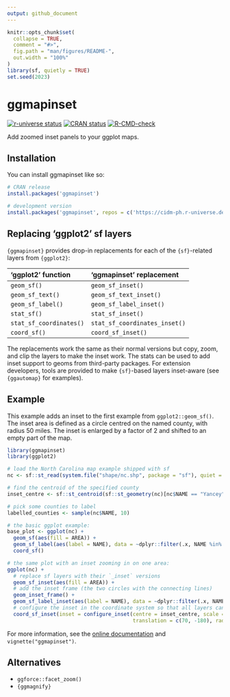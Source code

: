 ```yaml
---
output: github_document
---
```


<!-- README.md is generated from README.Rmd. Please edit that file -->

```r
knitr::opts_chunk$set(
  collapse = TRUE,
  comment = "#>",
  fig.path = "man/figures/README-",
  out.width = "100%"
)
library(sf, quietly = TRUE)
set.seed(2023)
```

# ggmapinset

<!-- badges: start -->
[![r-universe status](https://cidm-ph.r-universe.dev/badges/ggmapinset)](https://cidm-ph.r-universe.dev)
[![CRAN status](https://www.r-pkg.org/badges/version/ggmapinset)](https://CRAN.R-project.org/package=ggmapinset)
[![R-CMD-check](https://github.com/cidm-ph/ggmapinset/actions/workflows/R-CMD-check.yaml/badge.svg)](https://github.com/cidm-ph/ggmapinset/actions/workflows/R-CMD-check.yaml)
<!-- badges: end -->

Add zoomed inset panels to your ggplot maps.

## Installation

You can install ggmapinset like so:

``` r
# CRAN release
install.packages('ggmapinset')

# development version
install.packages('ggmapinset', repos = c('https://cidm-ph.r-universe.dev', 'https://cloud.r-project.org'))
```

## Replacing 'ggplot2' sf layers

`{ggmapinset}` provides drop-in replacements for each of the `{sf}`-related layers
from `{ggplot2}`:

| ‘ggplot2’ function      | ‘ggmapinset’ replacement      |
|:------------------------|:------------------------------|
| `geom_sf()`             | `geom_sf_inset()`             |
| `geom_sf_text()`        | `geom_sf_text_inset()`        |
| `geom_sf_label()`       | `geom_sf_label_inset()`       |
| `stat_sf()`             | `stat_sf_inset()`             |
| `stat_sf_coordinates()` | `stat_sf_coordinates_inset()` |
| `coord_sf()`            | `coord_sf_inset()`            |

The replacements work the same as their normal versions but copy, zoom, and clip
the layers to make the inset work. The stats can be used to add inset support to
geoms from third-party packages. For extension developers, tools are provided to
make `{sf}`-based layers inset-aware (see `{ggautomap}` for examples).


## Example

This example adds an inset to the first example from `ggplot2::geom_sf()`.
The inset area is defined as a circle centred on the named county, with radius
50 miles. The inset is enlarged by a factor of 2 and shifted to an empty part
of the map.

```r
library(ggmapinset)
library(ggplot2)

# load the North Carolina map example shipped with sf
nc <- sf::st_read(system.file("shape/nc.shp", package = "sf"), quiet = TRUE)

# find the centroid of the specified county
inset_centre <- sf::st_centroid(sf::st_geometry(nc)[nc$NAME == "Yancey"])

# pick some counties to label
labelled_counties <- sample(nc$NAME, 10)

# the basic ggplot example:
base_plot <- ggplot(nc) +
  geom_sf(aes(fill = AREA)) +
  geom_sf_label(aes(label = NAME), data = ~dplyr::filter(.x, NAME %in% labelled_counties)) +
  coord_sf()

# the same plot with an inset zooming in on one area:
ggplot(nc) +
  # replace sf layers with their `_inset` versions
  geom_sf_inset(aes(fill = AREA)) +
  # add the inset frame (the two circles with the connecting lines)
  geom_inset_frame() +
  geom_sf_label_inset(aes(label = NAME), data = ~dplyr::filter(.x, NAME %in% labelled_counties)) +
  # configure the inset in the coordinate system so that all layers can see it
  coord_sf_inset(inset = configure_inset(centre = inset_centre, scale = 2, units = "mi",
                                         translation = c(70, -180), radius = 50))
```

For more information, see the [online documentation](https://cidm-ph.github.io/ggmapinset/) and `vignette("ggmapinset")`.

## Alternatives

* `ggforce::facet_zoom()`
* `{ggmagnify}`
